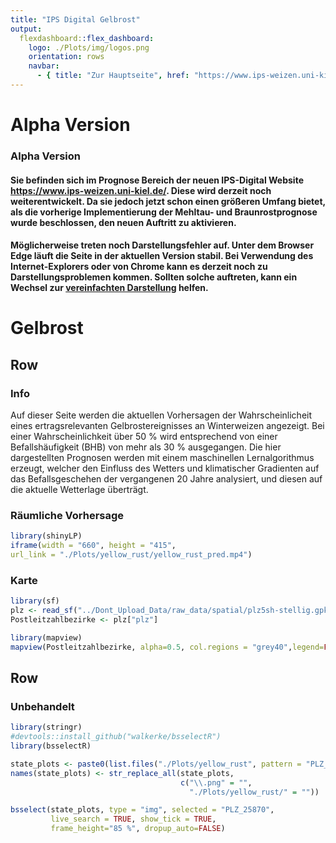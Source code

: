```yaml
---
title: "IPS Digital Gelbrost"
output: 
  flexdashboard::flex_dashboard:
    logo: ./Plots/img/logos.png
    orientation: rows
    navbar:
      - { title: "Zur Hauptseite", href: "https://www.ips-weizen.uni-kiel.de/", align: right }
---
```


Alpha Version
===================================== 

### Alpha Version
#### Sie befinden sich im Prognose Bereich der neuen **IPS-Digital** Website [https://www.ips-weizen.uni-kiel.de/](https://www.ips-weizen.uni-kiel.de/). Diese wird derzeit noch weiterentwickelt. Da sie jedoch jetzt schon einen größeren Umfang bietet, als die vorherige Implementierung der Mehltau- und Braunrostprognose wurde beschlossen, den neuen Auftritt zu aktivieren.

#### Möglicherweise treten noch Darstellungsfehler auf. Unter dem Browser Edge läuft die Seite in der aktuellen Version stabil. Bei Verwendung des Internet-Explorers oder von Chrome kann es derzeit noch zu Darstellungsproblemen kommen. Sollten solche auftreten, kann ein Wechsel zur [vereinfachten Darstellung](https://whamer.github.io/IPS-Digital_plain.html) helfen.






Gelbrost
===================================== 

Row 
-------------------------------------
    
### Info {data-width=250}
    
Auf dieser Seite werden die aktuellen Vorhersagen der Wahrscheinlicheit eines ertragsrelevanten Gelbrostereignisses an Winterweizen angezeigt. Bei einer Wahrscheinlichkeit über 50 % wird entsprechend von einer Befallshäufigkeit (BHB) von mehr als 30 % ausgegangen. Die hier dargestellten Prognosen werden mit einem maschinellen Lernalgorithmus erzeugt, welcher den Einfluss des Wetters und klimatischer Gradienten auf das Befallsgeschehen der vergangenen 20 Jahre analysiert, und diesen auf die aktuelle Wetterlage überträgt.


### Räumliche Vorhersage

```r
library(shinyLP)
iframe(width = "660", height = "415",
url_link = "./Plots/yellow_rust/yellow_rust_pred.mp4")
```

### Karte
    
```r
library(sf)
plz <- read_sf("../Dont_Upload_Data/raw_data/spatial/plz5sh-stellig.gpkg")
Postleitzahlbezirke <- plz["plz"] 

library(mapview)
mapview(Postleitzahlbezirke, alpha=0.5, col.regions = "grey40",legend=FALSE)
```



   
Row {.tabset .tabset-fade}
-------------------------------------

### Unbehandelt

```r

library(stringr)
#devtools::install_github("walkerke/bsselectR")
library(bsselectR)

state_plots <- paste0(list.files("./Plots/yellow_rust", pattern = "PLZ_", full.names = TRUE))
names(state_plots) <- str_replace_all(state_plots, 
                                      c("\\.png" = "", 
                                        "./Plots/yellow_rust/" = ""))

bsselect(state_plots, type = "img", selected = "PLZ_25870", 
         live_search = TRUE, show_tick = TRUE,
         frame_height="85 %", dropup_auto=FALSE)

```
